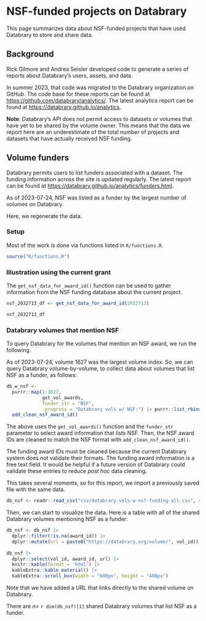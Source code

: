 # NSF-funded projects on Databrary

This page summarizes data about NSF-funded projects that have used Databrary
to store and share data.

## Background  {-}

Rick Gilmore and Andrea Seisler developed code to generate a series of reports 
about Databrary's users, assets, and data.

In summer 2023, that code was migrated to the Databrary organization on GitHub.
The code base for these reports can be found at <https://github.com/databrary/analytics/>.
The latest analytics report can be found at <https://databrary.github.io/analytics>.

**Note**: Databrary's API does not permit access to datasets or volumes that have yet to be shared by the volume owner.
This means that the data we report here are an underestimate of the total number of projects and datasets that have actually received NSF funding.

## Volume funders {-}

Databrary permits users to list funders associated with a dataset.
The funding information across the site is updated regularly.
The latest report can be found at <https://databrary.github.io/analytics/funders.html>.

As of 2023-07-24, NSF was listed as a funder by the largest number of volumes on Databrary.

Here, we regenerate the data.

### Setup {-}

Most of the work is done via functions listed in `R/functions.R`.

```r
source("R/functions.R")
```

### Illustration using the current grant {-}

The `get_nsf_data_for_award_id()` function can be used to gather information from the NSF funding database about the current project.

```r
nsf_2032713_df <- get_nsf_data_for_award_id(2032713)

nsf_2032713_df
```

### Databrary volumes that mention NSF {-}

To query Databrary for the volumes that mention an NSF award, we run the following.

As of 2023-07-24, volume 1627 was the largest volume index.
So, we can query Databrary volume-by-volume, to collect data about volumes that list NSF as a funder, as follows:

```r
db_w_nsf <-
  purrr::map(1:1627,
             get_vol_awards,
             funder_str = "NSF",
             .progress = "Databrary vols w/ NSF:") |> purrr::list_rbind() |>
  add_clean_nsf_award_id()
```

The above uses the `get_vol_awards()` function and the `funder_str` parameter to select award information that lists NSF. Then, the NSF award IDs are cleaned to match the NSF format with `add_clean_nsf_award_id()`.

::: {.rmdnote}

The funding award IDs must be cleaned because the current Databrary system does not validate their formats. 
The funding award information is a free text field.
It would be helpful if a future version of Databrary could validate these entries to reduce *post hoc* data cleaning.

:::

This takes several moments, so for this report, we import a previously saved file with the same data.

```r
db_nsf <- readr::read_csv("csv/databrary-vols-w-nsf-funding-all.csv", show_col_types = FALSE)
```

Then, we can start to visualize the data. Here is a table with all of the shared Databrary volumes mentioning NSF as a funder:

```r
db_nsf <- db_nsf |>
  dplyr::filter(!is.na(award_id)) |>
  dplyr::mutate(url = paste0("https://databrary.org/volume/", vol_id))
  
db_nsf |>
  dplyr::select(vol_id, award_id, url) |>
  knitr::kable(format = 'html') |>
  kableExtra::kable_material() |>
  kableExtra::scroll_box(width = "600px", height = "400px")
```

::: {.rmdnote}

Note that we have added a URL that links directly to the shared volume on Databrary.

:::

There are $n=$ `r dim(db_nsf)[1]` shared Databrary volumes that list NSF as a funder.